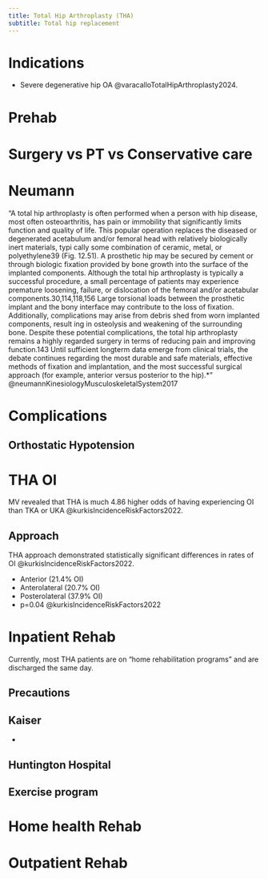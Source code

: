 ```yaml
---
title: Total Hip Arthroplasty (THA)
subtitle: Total hip replacement
---
```


# Indications

- Severe degenerative hip OA @varacalloTotalHipArthroplasty2024.

# Prehab

# Surgery vs PT vs Conservative care



# Neumann

"A total	hip	arthroplasty is often performed when a person with hip disease, most often osteoarthritis, has pain or immobility that significantly limits function and quality of life. This popular operation replaces the diseased or degenerated acetabulum and/or femoral head with relatively biologically inert materials, typi­ cally some combination of ceramic, metal, or polyethylene39 (Fig. 12.51). A prosthetic hip may be secured by cement or through biologic fixation provided by bone growth into the surface of the implanted components. Although the total hip arthroplasty is typically a successful procedure, a small percentage of patients may experience premature loosening, failure, or dislocation of the femoral and/or acetabular components.30,114,118,156 Large torsional loads between the prosthetic implant and the bony interface may contribute to the loss of fixation. Additionally, complications may arise from debris shed from worn implanted components, result­ ing in osteolysis and weakening of the surrounding bone. Despite these potential complications, the total hip arthroplasty remains a highly regarded surgery in terms of reducing pain and improving function.143 Until sufficient long­term data emerge from clinical trials, the debate continues regarding the most durable and safe materials, effective methods of fixation and implantation, and the most successful surgical approach (for example, anterior versus posterior to the hip).*" @neumannKinesiologyMusculoskeletalSystem2017


# Complications

## Orthostatic Hypotension

# THA OI 

MV revealed that THA is much 4.86 higher odds of having experiencing OI than TKA or UKA @kurkisIncidenceRiskFactors2022.

## Approach

THA approach demonstrated statistically significant differences in rates of OI @kurkisIncidenceRiskFactors2022.

- Anterior (21.4% OI)
- Anterolateral (20.7% OI)
- Posterolateral (37.9% OI)
- p=0.04 @kurkisIncidenceRiskFactors2022


# Inpatient Rehab

Currently, most THA patients are on "home rehabilitation programs" and are discharged the same day.

## Precautions

::: {.panel-tabset}
## Kaiser

- 

## Huntington Hospital

:::

## Exercise program






# Home health Rehab

# Outpatient Rehab